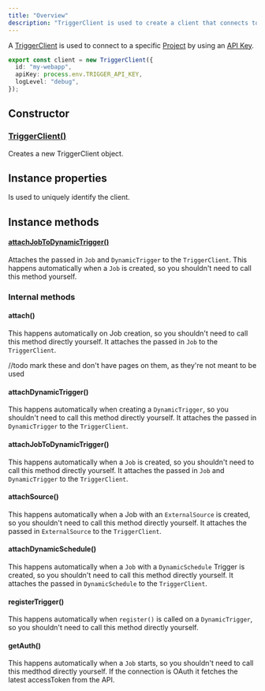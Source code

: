 ```yaml
---
title: "Overview"
description: "TriggerClient is used to create a client that connects to the Trigger.dev platform"
---
```


A [TriggerClient](/documentation/concepts/client-adaptors) is used to connect to a specific [Project](/documentation/concepts/projects) by using an [API Key](/documentation/concepts/environments-apikeys).

```ts Example
export const client = new TriggerClient({
  id: "my-webapp",
  apiKey: process.env.TRIGGER_API_KEY,
  logLevel: "debug",
});
```

## Constructor

### [TriggerClient()](/sdk/triggerclient/constructor)

Creates a new TriggerClient object.

## Instance properties

<ResponseField name="id" type="string">
  Is used to uniquely identify the client.
</ResponseField>

## Instance methods

#### [attachJobToDynamicTrigger()](/sdk/triggerclient/instancemethods/attachjobtodynamictrigger)

Attaches the passed in `Job` and `DynamicTrigger` to the `TriggerClient`. This happens automatically when a `Job` is created, so you shouldn't need to call this method yourself.

### Internal methods

#### attach()

This happens automatically on Job creation, so you shouldn't need to call this method directly yourself. It attaches the passed in `Job` to the `TriggerClient`.

//todo mark these and don't have pages on them, as they're not meant to be used

#### attachDynamicTrigger()

This happens automatically when creating a `DynamicTrigger`, so you shouldn't need to call this method directly yourself. It attaches the passed in `DynamicTrigger` to the `TriggerClient`.

#### attachJobToDynamicTrigger()

This happens automatically when a `Job` is created, so you shouldn't need to call this method directly yourself. It attaches the passed in `Job` and `DynamicTrigger` to the `TriggerClient`.

#### attachSource()

This happens automatically when a Job with an `ExternalSource` is created, so you shouldn't need to call this method directly yourself. It attaches the passed in `ExternalSource` to the `TriggerClient`.

#### attachDynamicSchedule()

This happens automatically when a `Job` with a `DynamicSchedule` Trigger is created, so you shouldn't need to call this method directly yourself. It attaches the passed in `DynamicSchedule` to the `TriggerClient`.

#### registerTrigger()

This happens automatically when `register()` is called on a `DynamicTrigger`, so you shouldn't need to call this method directly yourself.

#### getAuth()

This happens automatically when a `Job` starts, so you shouldn't need to call this medthod directly yourself. If the connection is OAuth it fetches the latest accessToken from the API.
